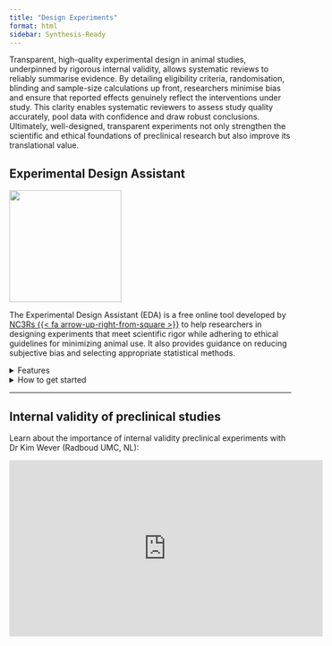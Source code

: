 ```yaml
---
title: "Design Experiments"
format: html
sidebar: Synthesis-Ready
---
```


Transparent, high-quality experimental design in animal studies, underpinned by rigorous internal validity, allows systematic reviews to reliably summarise evidence. By detailing eligibility criteria, randomisation, blinding and sample-size calculations up front, researchers minimise bias and ensure that reported effects genuinely reflect the interventions under study. This clarity enables systematic reviewers to assess study quality accurately, pool data with confidence and draw robust conclusions. Ultimately, well-designed, transparent experiments not only strengthen the scientific and ethical foundations of preclinical research but also improve its translational value.

## Experimental Design Assistant
::::: grid
::: g-col-2
![](/images/EDA.jpg){width=200px fig-align="center"}
:::

::: g-col-10
The Experimental Design Assistant (EDA) is a free online tool developed by [NC3Rs {{< fa arrow-up-right-from-square >}}](https://www.nc3rs.org.uk/){target="_blank"} to help researchers in designing experiments that meet scientific rigor while adhering to ethical guidelines for minimizing animal use. It also provides guidance on reducing subjective bias and selecting appropriate statistical methods.

<details>

<summary>Features</summary>

-   **Ethical Guidance:** Advice and feedback on plans to minimise animal use.
-   **Visual Representation:** Diagrammatic notation for experimental plans, with critiquing.
-   **Comprehensive Feedback:** Tailored statistical and design recommendations.
-   **Resource Optimization:** Helps plan efficient experiments, saving time and resources.
-   **Statistical Guidance:** Sample size calculations, randomization, blinding.

</details>

<details>

<summary>How to get started</summary>

-   Refer to the [EDA User Guide {{< fa arrow-up-right-from-square >}}](https://eda.nc3rs.org.uk/guide){target="_blank"} for a walkthrough.
-   Begin immediately in the [Process Guide {{< fa arrow-up-right-from-square >}}](https://eda.nc3rs.org.uk/guide-process){target="_blank"}.

</details>

:::
::::

------------------------------------------------------------------------


## Internal validity of preclinical studies

Learn about the importance of internal validity preclinical experiments with Dr Kim Wever (Radboud UMC, NL):

<iframe
  width="560" height="315"
  src="https://www.youtube.com/embed/Cd6gUEXOErU"
  title="Internal validity and risks of bias in preclinical research | Dr Kim Wever"
  frameborder="0"
  allow="accelerometer; autoplay; clipboard-write; encrypted-media; gyroscope; picture-in-picture; web-share"
  allowfullscreen> </iframe>